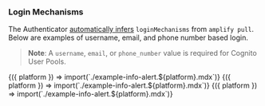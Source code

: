 
### Login Mechanisms

<Alert heading="Zero Configuration">

The Authenticator [automatically infers](#zero-configuration) `loginMechanisms` from `amplify pull`.
Below are examples of username, email, and phone number based login.

</Alert>

> **Note**: A `username`, `email`, or `phone_number` value is required for Cognito User Pools.

<Tabs>
  <TabItem title="Username">
    <Fragment>
      {({ platform }) => import(`./example-info-alert.${platform}.mdx`)}
    </Fragment>
    <FlutterAuthenticatorExample
      signupAttribute={'USERNAME'}
    ></FlutterAuthenticatorExample>
  </TabItem>
  <TabItem title="Email">
    <Fragment>
      {({ platform }) => import(`./example-info-alert.${platform}.mdx`)}
    </Fragment>
    <FlutterAuthenticatorExample
      signupAttribute={'EMAIL'}
    ></FlutterAuthenticatorExample>
  </TabItem>
  <TabItem title="Phone Number">
    <Fragment>
      {({ platform }) => import(`./example-info-alert.${platform}.mdx`)}
    </Fragment>
    <FlutterAuthenticatorExample
      signupAttribute={'PHONE_NUMBER'}
    ></FlutterAuthenticatorExample>
  </TabItem>
</Tabs>
